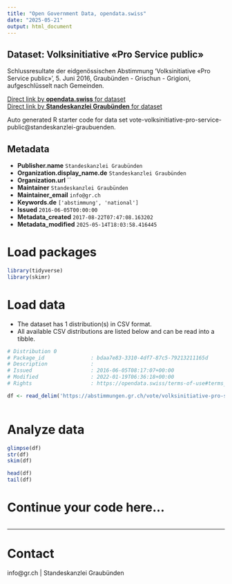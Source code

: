 ```yaml
---
title: "Open Government Data, opendata.swiss"
date: "2025-05-21"
output: html_document
---
```


## Dataset: Volksinitiative «Pro Service public»

Schlussresultate der eidgenössischen Abstimmung 'Volksinitiative «Pro Service public»', 5. Juni 2016, Graubünden - Grischun - Grigioni, aufgeschlüsselt nach Gemeinden.

[Direct link by **opendata.swiss** for dataset](https://opendata.swiss/de/dataset/volksinitiative-pro-service-public)<br>
[Direct link by **Standeskanzlei Graubünden** for dataset](https://abstimmungen.gr.ch/vote/volksinitiative-pro-service-public/data)

Auto generated R starter code for data set vote-volksinitiative-pro-service-public@standeskanzlei-graubuenden.

## Metadata

- **Publisher.name** `Standeskanzlei Graubünden`
- **Organization.display_name.de** `Standeskanzlei Graubünden`
- **Organization.url** ``
- **Maintainer** `Standeskanzlei Graubünden`
- **Maintainer_email** `info@gr.ch`
- **Keywords.de** `['abstimmung', 'national']`
- **Issued** `2016-06-05T00:00:00`
- **Metadata_created** `2017-08-22T07:47:08.163202`
- **Metadata_modified** `2025-05-14T18:03:58.416445`


# Load packages

```r

library(tidyverse)
library(skimr)

```

# Load data

-   The dataset has 1 distribution(s) in CSV format.
-   All available CSV distributions are listed below and can be read into a tibble.

```r

# Distribution 0
# Package_id               : bdaa7e83-3310-4df7-87c5-79213211165d
# Description              : 
# Issued                   : 2016-06-05T08:17:07+00:00
# Modified                 : 2022-01-19T06:36:18+00:00
# Rights                   : https://opendata.swiss/terms-of-use#terms_by

df <- read_delim('https://abstimmungen.gr.ch/vote/volksinitiative-pro-service-public/data-csv')



```

# Analyze data

```r

glimpse(df)
str(df)
skim(df)

head(df)
tail(df)

```

# Continue your code here...

```r

```

------------------------------------------------------------------------

# Contact

info@gr.ch | Standeskanzlei Graubünden
